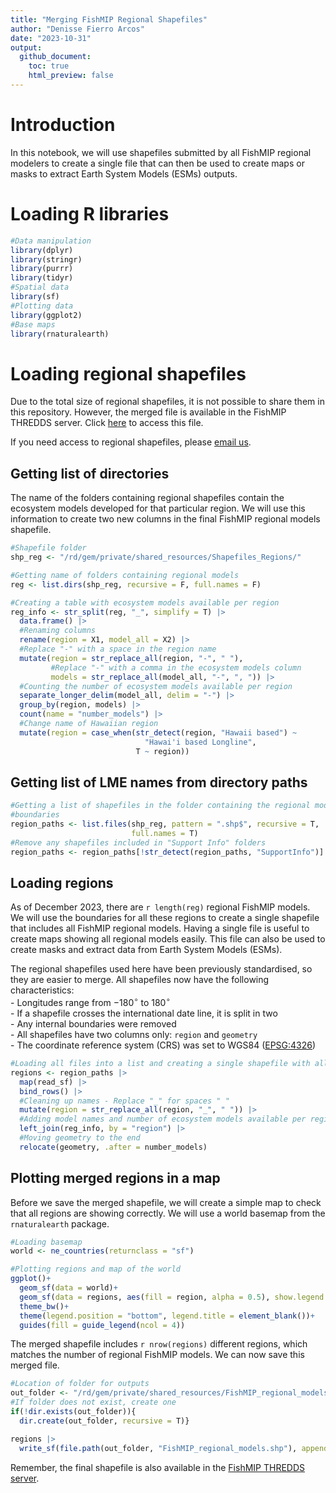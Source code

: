 ```yaml
---
title: "Merging FishMIP Regional Shapefiles"
author: "Denisse Fierro Arcos"
date: "2023-10-31"
output: 
  github_document:
    toc: true
    html_preview: false
---
```


# Introduction

In this notebook, we will use shapefiles submitted by all FishMIP regional modelers to create a single file that can then be used to create maps or masks to extract Earth System Models (ESMs) outputs.  
  
# Loading R libraries

```r
#Data manipulation
library(dplyr)
library(stringr)
library(purrr)
library(tidyr)
#Spatial data
library(sf)
#Plotting data
library(ggplot2)
#Base maps
library(rnaturalearth)
```

# Loading regional shapefiles
Due to the total size of regional shapefiles, it is not possible to share them in this repository. However, the merged file is available in the FishMIP THREDDS server. Click [here](http://portal.sf.utas.edu.au/thredds/catalog/gem/fishmip/FishMIP_regions/catalog.html) to access this file.  
  
If you need access to regional shapefiles, please [email us](mailto:fishmip.coordinators@gmail.com).
    
## Getting list of directories 
The name of the folders containing regional shapefiles contain the ecosystem models developed for that particular region. We will use this information to create two new columns in the final FishMIP regional models shapefile.  
  
```r
#Shapefile folder
shp_reg <- "/rd/gem/private/shared_resources/Shapefiles_Regions/"

#Getting name of folders containing regional models
reg <- list.dirs(shp_reg, recursive = F, full.names = F)

#Creating a table with ecosystem models available per region
reg_info <- str_split(reg, "_", simplify = T) |>
  data.frame() |> 
  #Renaming columns
  rename(region = X1, model_all = X2) |> 
  #Replace "-" with a space in the region name
  mutate(region = str_replace_all(region, "-", " "),
         #Replace "-" with a comma in the ecosystem models column
         models = str_replace_all(model_all, "-", ", ")) |> 
  #Counting the number of ecosystem models available per region
  separate_longer_delim(model_all, delim = "-") |> 
  group_by(region, models) |> 
  count(name = "number_models") |> 
  #Change name of Hawaiian region
  mutate(region = case_when(str_detect(region, "Hawaii based") ~ 
                              "Hawai'i based Longline", 
                            T ~ region))
```
  
## Getting list of LME names from directory paths
  
```r
#Getting a list of shapefiles in the folder containing the regional model 
#boundaries
region_paths <- list.files(shp_reg, pattern = ".shp$", recursive = T, 
                           full.names = T)
#Remove any shapefiles included in "Support Info" folders
region_paths <- region_paths[!str_detect(region_paths, "SupportInfo")]
```
  
## Loading regions

As of December 2023, there are `r length(reg)` regional FishMIP models. We will use the boundaries for all these regions to create a single shapefile that includes all FishMIP regional models. Having a single file is useful to create maps showing all regional models easily. This file can also be used to create masks and extract data from Earth System Models (ESMs).  
  
The regional shapefiles used here have been previously standardised, so they are easier to merge. All shapefiles now have the following characteristics:  
- Longitudes range from $-180^{\circ}$ to $180^{\circ}$  
- If a shapefile crosses the international date line, it is split in two  
- Any internal boundaries were removed  
- All shapefiles have two columns only: `region` and `geometry`  
- The coordinate reference system (CRS) was set to WGS84 ([EPSG:4326](https://epsg.io/4326))  
  
```r
#Loading all files into a list and creating a single shapefile with all regions
regions <- region_paths |> 
  map(read_sf) |> 
  bind_rows() |> 
  #Cleaning up names - Replace "_" for spaces " "
  mutate(region = str_replace_all(region, "_", " ")) |> 
  #Adding model names and number of ecosystem models available per region
  left_join(reg_info, by = "region") |> 
  #Moving geometry to the end
  relocate(geometry, .after = number_models)
```
    
## Plotting merged regions in a map

Before we save the merged shapefile, we will create a simple map to check that all regions are showing correctly. We will use a world basemap from the `rnaturalearth` package.  
  
```r
#Loading basemap
world <- ne_countries(returnclass = "sf")

#Plotting regions and map of the world
ggplot()+
  geom_sf(data = world)+
  geom_sf(data = regions, aes(fill = region, alpha = 0.5), show.legend = F)+
  theme_bw()+
  theme(legend.position = "bottom", legend.title = element_blank())+
  guides(fill = guide_legend(ncol = 4))
```
  
The merged shapefile includes `r nrow(regions)` different regions, which matches the number of regional FishMIP models. We can now save this merged file.  
  
```r
#Location of folder for outputs
out_folder <- "/rd/gem/private/shared_resources/FishMIP_regional_models"
#If folder does not exist, create one
if(!dir.exists(out_folder)){
  dir.create(out_folder, recursive = T)}

regions |> 
  write_sf(file.path(out_folder, "FishMIP_regional_models.shp"), append = F)
```
  
Remember, the final shapefile is also available in the [FishMIP THREDDS server](http://portal.sf.utas.edu.au/thredds/catalog/gem/fishmip/FishMIP_regions/catalog.html).  
  

